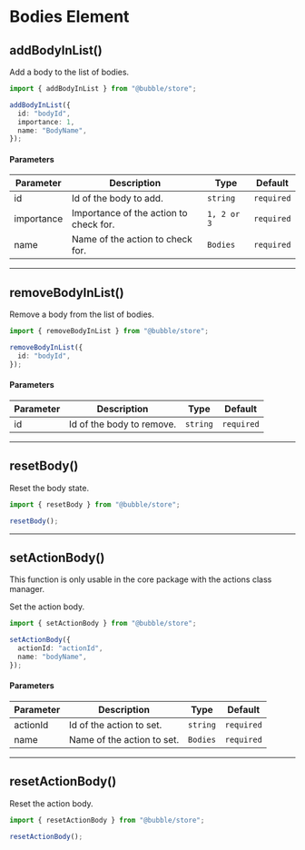 
# Bodies Element

## addBodyInList()

Add a body to the list of bodies.

```typescript
import { addBodyInList } from "@bubble/store";

addBodyInList({
  id: "bodyId",
  importance: 1,
  name: "BodyName",
});
```

#### Parameters

| Parameter  | Description                            | Type        | Default    |
| ---------- | -------------------------------------- | ----------- | ---------- |
| id         | Id of the body to add.                 | `string`    | `required` |
| importance | Importance of the action to check for. | `1, 2 or 3` | `required` |
| name       | Name of the action to check for.       | `Bodies`    | `required` |

---

## removeBodyInList()

Remove a body from the list of bodies.

```typescript
import { removeBodyInList } from "@bubble/store";

removeBodyInList({
  id: "bodyId",
});
```

#### Parameters

| Parameter | Description               | Type     | Default    |
| --------- | ------------------------- | -------- | ---------- |
| id        | Id of the body to remove. | `string` | `required` |

---

## resetBody()

Reset the body state.

```typescript
import { resetBody } from "@bubble/store";

resetBody();
```

---

## setActionBody()

<Callout emoji="⚠️">
  This function is only usable in the core package with the actions class
  manager.
</Callout>

Set the action body.

```typescript
import { setActionBody } from "@bubble/store";

setActionBody({
  actionId: "actionId",
  name: "bodyName",
});
```

#### Parameters

| Parameter | Description                | Type     | Default    |
| --------- | -------------------------- | -------- | ---------- |
| actionId  | Id of the action to set.   | `string` | `required` |
| name      | Name of the action to set. | `Bodies` | `required` |

---

## resetActionBody()

Reset the action body.

```typescript
import { resetActionBody } from "@bubble/store";

resetActionBody();
```
